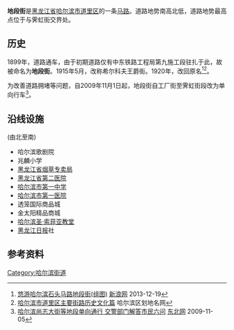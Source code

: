 {{Infobox Guangzhou Road
|中文道路名称=地段街
|道路名称拼音=Dì Duàn  Jiē
|图片=
|图片说明=
|道路属性=
|道路总长度=1.7
|车速限制=
|行车线数量=友谊路-工厂街:4<br/>工厂街-霁虹街:3(单向行车)
|所在地区=[[黑龙江省|黑龙江省]][[哈尔滨市|哈尔滨市]][[道里区|道里区]]
|起点=友谊路
|终点=霁虹街
|道路命名日期=1899年
|命名缘由=
|道路旧名=希尔科夫王爵街
|道路动工日期=
|通车日期=1899年
|路段主要建筑=
}}

'''地段街'''是[[黑龙江省|黑龙江省]][[哈尔滨市|哈尔滨市]][[道里区|道里区]]的一条[[马路|马路]]。道路地势南高北低，道路地势最高点位于与霁虹街交界处。

==历史==
1899年，道路通车，由于初期道路仅有中东铁路工程局第九施工段驻扎于此，故被命名为'''地段街'''。1915年5月，改称希尔科夫王爵街。1920年，改回原名<ref>[http://travel.sina.com.cn/china/2013-12-20/1809238666_2.shtml 悠游哈尔滨石头马路地段街(组图)] {{Wayback|url=http://travel.sina.com.cn/china/2013-12-20/1809238666_2.shtml |date=20141225033501 }} [[新浪网|新浪网]] 2013-12-19</ref><ref>[http://www.hrbdmw.gov.cn/h_n_390.aspx 哈尔滨市道里区主要街路历史文化篇] {{Wayback|url=http://www.hrbdmw.gov.cn/h_n_390.aspx |date=20150924041703 }} 哈尔滨区划地名网</ref>。

为改善道路拥堵等问题，自2009年11月1日起，地段街自工厂街至霁虹街段改为单向行车<ref>[http://heilongjiang.dbw.cn/system/2009/11/05/052195856.shtml 哈尔滨尚志大街等地段单向通行 交警部门解答市民六问] {{Wayback|url=http://heilongjiang.dbw.cn/system/2009/11/05/052195856.shtml |date=20150504191837 }} [[东北网|东北网]] 2009-11-05</ref>。

==沿线设施==
(由北至南)
*哈尔滨歌剧院
*兆麟小学
*[[黑龙江省烟草专卖局|黑龙江省烟草专卖局]]
*[[黑龙江省第二医院|黑龙江省第二医院]]
*[[哈尔滨市第一中学|哈尔滨市第一中学]]
*[[哈尔滨市第一医院|哈尔滨市第一医院]]
*透笼国际商品城
*金太阳精品商城
*[[哈尔滨圣·索菲亚教堂|哈尔滨圣·索菲亚教堂]]
*[[黑龙江日报|黑龙江日报]]社

== 参考资料 ==
{{reflist}}

[[Category:哈尔滨街道|Category:哈尔滨街道]]